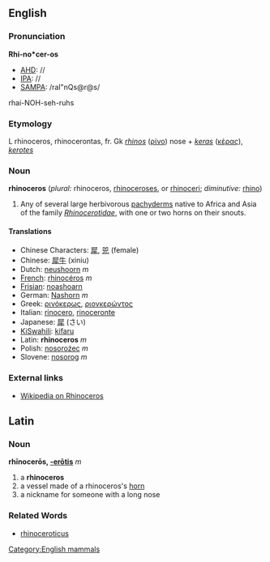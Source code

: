 ==English==
===Pronunciation===
'''Rhi-no*cer-os'''
*[[AHD]]: //
*[[IPA]]: //
*[[SAMPA]]: /raI"nQs@r@s/
rhai-NOH-seh-ruhs

===Etymology===

L rhinoceros, rhinocerontas, fr. Gk ''[[rhinos]]'' ([[ρίνο]]) nose + ''[[keras]]'' ([[κέρας]]), ''[[kerotes]]'' 
===Noun===
'''rhinoceros''' (''plural:'' rhinoceros, [[rhinoceroses]], or [[rhinoceri]]; ''diminutive:'' [[rhino]])

# Any of several large herbivorous [[pachyderm]]s native to Africa and Asia of the family ''[[Rhinocerotidae]]'', with one or two horns on their snouts.

====Translations====
*Chinese Characters: [[犀]], [[兕]] (female)
*Chinese: [[犀牛]] (xiniu)
*Dutch: [[neushoorn]] ''m''
*[[French]]: [[rhinocéros]] ''m''
*[[Frisian]]: [[noashoarn]]
*German: [[Nashorn]] ''m''
*Greek: [[ρινόκερως]], [[ριονκερώντος]]
*Italian: [[rinocero]], [[rinoceronte]]
*Japanese: [[犀]] (さい)
*[[KiSwahili]]: [[kifaru]]
*Latin: '''rhinoceros''' ''m''
*Polish: [[nosorożec]] ''m''
*Slovene: [[nosorog]] ''m''

===External links===

*[[wikipedia:en:Rhinoceros|Wikipedia on Rhinoceros]]

[[Category:English mammals]]

==Latin==
===Noun===
'''rhīnocerōs, [[Wiktionary Appendix:Latin third declension|-erōtis]]''' ''m''

#a '''rhinoceros'''
#a vessel made of a rhinoceros's [[horn]]
#a nickname for someone with a long nose
===Related Words===
*[[rhinoceroticus]]
